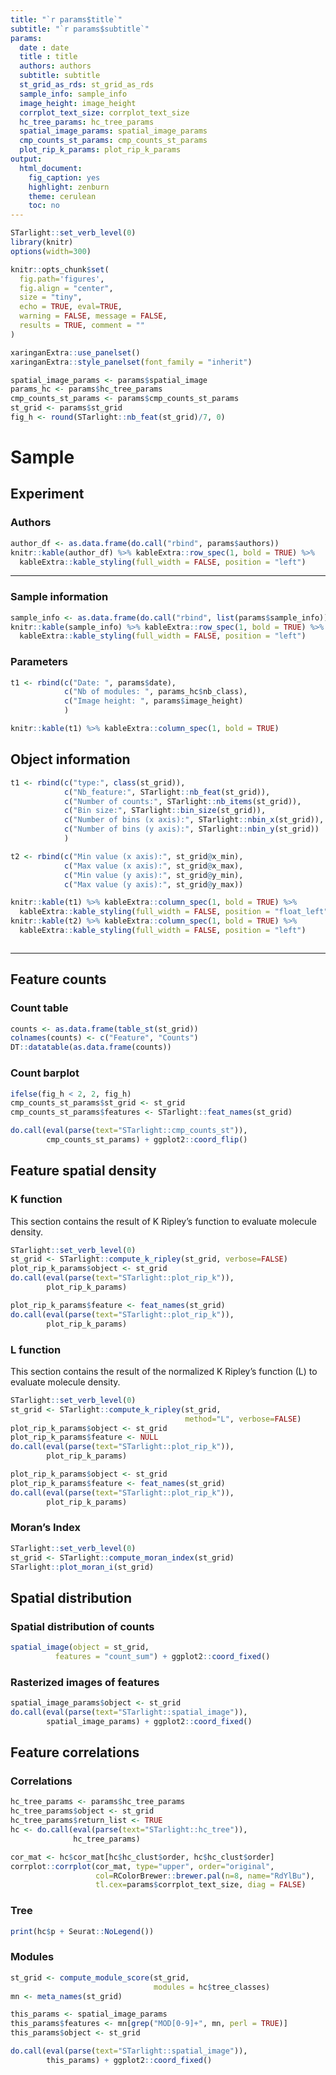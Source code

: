 ```yaml
---
title: "`r params$title`"
subtitle: "`r params$subtitle`"
params:
  date : date
  title : title
  authors: authors
  subtitle: subtitle
  st_grid_as_rds: st_grid_as_rds
  sample_info: sample_info
  image_height: image_height
  corrplot_text_size: corrplot_text_size
  hc_tree_params: hc_tree_params
  spatial_image_params: spatial_image_params
  cmp_counts_st_params: cmp_counts_st_params
  plot_rip_k_params: plot_rip_k_params
output:
  html_document:
    fig_caption: yes
    highlight: zenburn
    theme: cerulean
    toc: no
---
```



```r
STarlight::set_verb_level(0)
library(knitr)
options(width=300)

knitr::opts_chunk$set(
  fig.path='figures',
  fig.align = "center", 
  size = "tiny", 
  echo = TRUE, eval=TRUE, 
  warning = FALSE, message = FALSE, 
  results = TRUE, comment = ""
)

```

```r
xaringanExtra::use_panelset()
xaringanExtra::style_panelset(font_family = "inherit")
```


```r
spatial_image_params <- params$spatial_image
params_hc <- params$hc_tree_params
cmp_counts_st_params <- params$cmp_counts_st_params
st_grid <- params$st_grid
fig_h <- round(STarlight::nb_feat(st_grid)/7, 0)
```


# Sample {.panelset}


## Experiment {.panelset}

### Authors

```r
author_df <- as.data.frame(do.call("rbind", params$authors))
knitr::kable(author_df) %>% kableExtra::row_spec(1, bold = TRUE) %>% 
  kableExtra::kable_styling(full_width = FALSE, position = "left")
```
---

### Sample information  


```r
sample_info <- as.data.frame(do.call("rbind", list(params$sample_info)))
knitr::kable(sample_info) %>% kableExtra::row_spec(1, bold = TRUE) %>% 
  kableExtra::kable_styling(full_width = FALSE, position = "left")
```

### Parameters  


```r

t1 <- rbind(c("Date: ", params$date),
            c("Nb of modules: ", params_hc$nb_class),
            c("Image height: ", params$image_height)
            )

knitr::kable(t1) %>% kableExtra::column_spec(1, bold = TRUE)
```


## Object information 

```r

t1 <- rbind(c("type:", class(st_grid)),
            c("Nb_feature:", STarlight::nb_feat(st_grid)),
            c("Number of counts:", STarlight::nb_items(st_grid)),
            c("Bin size:", STarlight::bin_size(st_grid)),
            c("Number of bins (x axis):", STarlight::nbin_x(st_grid)),
            c("Number of bins (y axis):", STarlight::nbin_y(st_grid))
            )

t2 <- rbind(c("Min value (x axis):", st_grid@x_min),
            c("Max value (x axis):", st_grid@x_max),
            c("Min value (y axis):", st_grid@y_min),
            c("Max value (y axis):", st_grid@y_max))

knitr::kable(t1) %>% kableExtra::column_spec(1, bold = TRUE) %>% 
  kableExtra::kable_styling(full_width = FALSE, position = "float_left")
knitr::kable(t2) %>% kableExtra::column_spec(1, bold = TRUE) %>% 
  kableExtra::kable_styling(full_width = FALSE, position = "left")
```
```r

```

---

## Feature counts {.panelset}

### Count table

```r
counts <- as.data.frame(table_st(st_grid))
colnames(counts) <- c("Feature", "Counts")
DT::datatable(as.data.frame(counts))
```

### Count barplot

```r

ifelse(fig_h < 2, 2, fig_h)
cmp_counts_st_params$st_grid <- st_grid
cmp_counts_st_params$features <- STarlight::feat_names(st_grid)

do.call(eval(parse(text="STarlight::cmp_counts_st")), 
        cmp_counts_st_params) + ggplot2::coord_flip()

```


## Feature spatial density {.panelset}

### K function

This section contains the result of K Ripley's function to evaluate molecule density. 

```r
STarlight::set_verb_level(0)
st_grid <- STarlight::compute_k_ripley(st_grid, verbose=FALSE)
plot_rip_k_params$object <- st_grid
do.call(eval(parse(text="STarlight::plot_rip_k")), 
        plot_rip_k_params) 

```

```r
plot_rip_k_params$feature <- feat_names(st_grid)
do.call(eval(parse(text="STarlight::plot_rip_k")), 
        plot_rip_k_params) 
```

### L function

This section contains the result of the normalized K Ripley's function (L) to evaluate molecule density.

```r
STarlight::set_verb_level(0)
st_grid <- STarlight::compute_k_ripley(st_grid, 
                                       method="L", verbose=FALSE)
plot_rip_k_params$object <- st_grid
plot_rip_k_params$feature <- NULL
do.call(eval(parse(text="STarlight::plot_rip_k")), 
        plot_rip_k_params) 

```

```r
plot_rip_k_params$object <- st_grid
plot_rip_k_params$feature <- feat_names(st_grid)
do.call(eval(parse(text="STarlight::plot_rip_k")), 
        plot_rip_k_params) 
```




### Moran's Index

```r
STarlight::set_verb_level(0)
st_grid <- STarlight::compute_moran_index(st_grid)
STarlight::plot_moran_i(st_grid)
```

## Spatial distribution {.panelset}

### Spatial distribution of counts

```r
spatial_image(object = st_grid, 
          features = "count_sum") + ggplot2::coord_fixed()
```

### Rasterized images of features

```r

spatial_image_params$object <- st_grid
do.call(eval(parse(text="STarlight::spatial_image")), 
        spatial_image_params) + ggplot2::coord_fixed()

```

## Feature correlations {.panelset}

### Correlations

```r
hc_tree_params <- params$hc_tree_params
hc_tree_params$object <- st_grid
hc_tree_params$return_list <- TRUE
hc <- do.call(eval(parse(text="STarlight::hc_tree")),
              hc_tree_params)

cor_mat <- hc$cor_mat[hc$hc_clust$order, hc$hc_clust$order]
corrplot::corrplot(cor_mat, type="upper", order="original",
                   col=RColorBrewer::brewer.pal(n=8, name="RdYlBu"),
                   tl.cex=params$corrplot_text_size, diag = FALSE)
```

### Tree

```r
print(hc$p + Seurat::NoLegend()) 
```




### Modules

```r

st_grid <- compute_module_score(st_grid, 
                                modules = hc$tree_classes)
mn <- meta_names(st_grid)

this_params <- spatial_image_params
this_params$features <- mn[grep("MOD[0-9]+", mn, perl = TRUE)]
this_params$object <- st_grid

do.call(eval(parse(text="STarlight::spatial_image")), 
        this_params) + ggplot2::coord_fixed()

```
